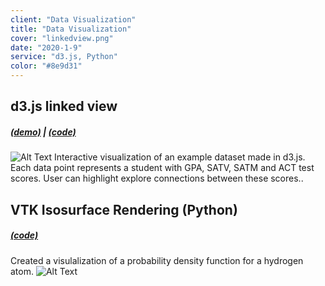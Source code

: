 ```yaml
---
client: "Data Visualization"
title: "Data Visualization"
cover: "linkedview.png"
date: "2020-1-9"
service: "d3.js, Python"
color: "#8e9d31"
---
```



## d3.js linked view
##### [(demo)](https://sambeebe.github.io/d3-linked-view/) | [(code)](https://github.com/sambeebe/d3-linked-view/)
![Alt Text](linkedview2.png "Image Title")
Interactive visualization of an example dataset made in d3.js. Each data point represents a student with GPA, SATV, SATM and ACT test scores. User can highlight explore connections between these scores..




## VTK Isosurface Rendering (Python)
##### [(code)](http://github.com/sambeebe/isosurface-and-volume-rendering "Example")
Created a visulalization of a probability density function for a hydrogen atom.
![Alt Text](iso.png "isosurface")
